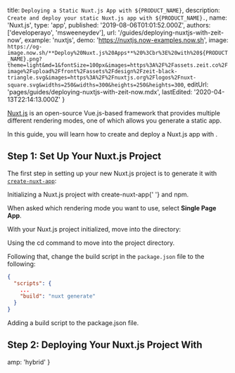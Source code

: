 
  title: `Deploying a Static Nuxt.js App with ${PRODUCT_NAME}`,
  description: `Create and deploy your static Nuxt.js app with ${PRODUCT_NAME}.`,
  name: 'Nuxt.js',
  type: 'app',
  published: '2019-08-06T01:01:52.000Z',
  authors: ['developerayo', 'msweeneydev'],
  url: '/guides/deploying-nuxtjs-with-zeit-now',
  example: 'nuxtjs',
  demo: 'https://nuxtjs.now-examples.now.sh',
  image: `https://og-image.now.sh/**Deploy%20Nuxt.js%20Apps**%20%3Cbr%3E%20with%20${PRODUCT_NAME}.png?theme=light&md=1&fontSize=100px&images=https%3A%2F%2Fassets.zeit.co%2Fimage%2Fupload%2Ffront%2Fassets%2Fdesign%2Fzeit-black-triangle.svg&images=https%3A%2F%2Fnuxtjs.org%2Flogos%2Fnuxt-square.svg&widths=250&widths=300&heights=250&heights=300`,
  editUrl: 'pages/guides/deploying-nuxtjs-with-zeit-now.mdx',
  lastEdited: '2020-04-13T22:14:13.000Z'
}

[Nuxt.js](https://nuxtjs.org/) is an open-source Vue.js-based framework that provides multiple different rendering modes, one of which allows you generate a static app.

In this guide, you will learn how to create and deploy a Nuxt.js app with [<ProductName />](/docs/v2).

## Step 1: Set Up Your Nuxt.js Project

The first step in setting up your new Nuxt.js project is to generate it with [`create-nuxt-app`](https://nuxtjs.org/guide/installation/#using-code-create-nuxt-app-code-):

<Snippet dark text="npm init nuxt-app my-nuxt-app" />
<Caption>
  Initializing a Nuxt.js project with <InlineCode>create-nuxt-app</InlineCode>{' '}
  and <Link href="https://www.npmjs.com/">npm</Link>.
</Caption>

When asked which rendering mode you want to use, select **Single Page App**.

With your Nuxt.js project initialized, move into the directory:

<Snippet dark text="cd my-nuxt-app" />
<Caption>
  Using the <InlineCode>cd</InlineCode> command to move into the project
  directory.
</Caption>

Following that, change the build script in the `package.json` file to the following:

```json
{
  "scripts": {
    ...
    "build": "nuxt generate"
  }
}
```

<Caption>
  Adding a <InlineCode>build</InlineCode> script to the
  <InlineCode>package.json</InlineCode> file.
</Caption>

## Step 2: Deploying Your Nuxt.js Project With <ProductNameWrapper name={PRODUCT_NAME} />

<DeploySection meta={meta} />


  amp: 'hybrid'
}
